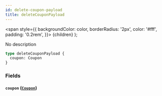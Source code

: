 ```yaml
---
id: delete-coupon-payload
title: deleteCouponPayload
---
```


<span
style={{
      backgroundColor: color,
      borderRadius: '2px',
      color: '#fff',
      padding: '0.2rem',
    }}>
{children}
</span>
);

No description

```graphql
type deleteCouponPayload {
  coupon: Coupon
}
```

### Fields

#### `coupon` ([`Coupon`](/v1/objects/coupon))
